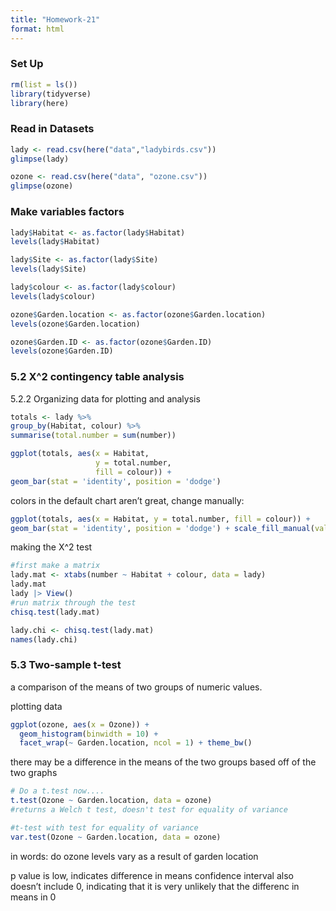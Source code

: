 ```yaml
---
title: "Homework-21"
format: html
---
```


### Set Up

```r
rm(list = ls())
library(tidyverse)
library(here)
```

### Read in Datasets

```r
lady <- read.csv(here("data","ladybirds.csv"))
glimpse(lady)

ozone <- read.csv(here("data", "ozone.csv"))
glimpse(ozone)
```

### Make variables factors

```r
lady$Habitat <- as.factor(lady$Habitat)
levels(lady$Habitat)

lady$Site <- as.factor(lady$Site)
levels(lady$Site)

lady$colour <- as.factor(lady$colour)
levels(lady$colour)

ozone$Garden.location <- as.factor(ozone$Garden.location)
levels(ozone$Garden.location)

ozone$Garden.ID <- as.factor(ozone$Garden.ID)
levels(ozone$Garden.ID)
```

### 5.2 X^2 contingency table analysis

5.2.2 Organizing data for plotting and analysis
```r
totals <- lady %>%
group_by(Habitat, colour) %>%
summarise(total.number = sum(number)) 

ggplot(totals, aes(x = Habitat, 
                   y = total.number, 
                   fill = colour)) +
geom_bar(stat = 'identity', position = 'dodge')

```

colors in the default chart aren't great, change manually:
```r
ggplot(totals, aes(x = Habitat, y = total.number, fill = colour)) +
geom_bar(stat = 'identity', position = 'dodge') + scale_fill_manual(values = c(black = "black", red = "red"))
```

making the X^2 test
```r
#first make a matrix
lady.mat <- xtabs(number ~ Habitat + colour, data = lady)
lady.mat
lady |> View()
#run matrix through the test
chisq.test(lady.mat)

lady.chi <- chisq.test(lady.mat) 
names(lady.chi)

```

### 5.3 Two-sample t-test
a comparison of the means of two groups of numeric values.

plotting data
```r
ggplot(ozone, aes(x = Ozone)) + 
  geom_histogram(binwidth = 10) + 
  facet_wrap(~ Garden.location, ncol = 1) + theme_bw()
```
there may be a difference in the means of the two groups based off of the two graphs

```r
# Do a t.test now....
t.test(Ozone ~ Garden.location, data = ozone)
#returns a Welch t test, doesn't test for equality of variance

#t-test with test for equality of variance
var.test(Ozone ~ Garden.location, data = ozone)

```
in words: do ozone levels vary as a result of garden location

p value is low, indicates difference in means
confidence interval also doesn't include 0, indicating that it is very unlikely that the differenc in means in 0
